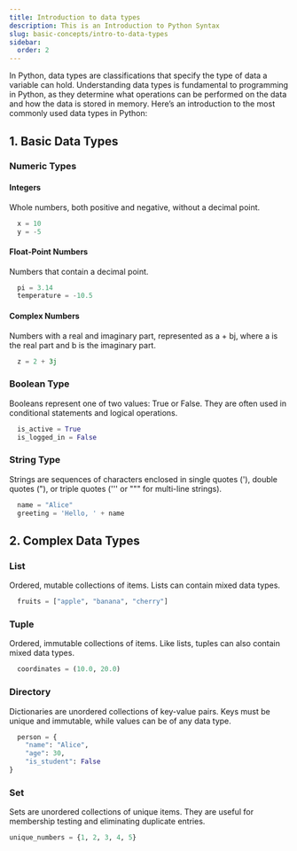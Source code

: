 ```yaml
---
title: Introduction to data types
description: This is an Introduction to Python Syntax
slug: basic-concepts/intro-to-data-types
sidebar:
  order: 2
---
```



In Python, data types are classifications that specify the type of data a variable can hold. Understanding data types is fundamental to programming in Python, as they determine what operations can be performed on the data and how the data is stored in memory. Here’s an introduction to the most commonly used data types in Python:



## 1. Basic Data Types

### Numeric Types

#### Integers 

Whole numbers, both positive and negative, without a decimal point.

```py title="example of int data type"
  x = 10
  y = -5
```

#### Float-Point Numbers
Numbers that contain a decimal point.

```py title="example of float data type"
  pi = 3.14
  temperature = -10.5

```

#### Complex Numbers

Numbers with a real and imaginary part, represented as a + bj, where a is the real part and b is the imaginary part.

```py title="example of complex data type"
  z = 2 + 3j

```

### Boolean Type
Booleans represent one of two values: True or False. They are often used in conditional statements and logical operations.

```py title="example of bool"
  is_active = True
  is_logged_in = False

```

### String Type

Strings are sequences of characters enclosed in single quotes ('), double quotes ("), or triple quotes (''' or """ for multi-line strings).

```py title="example of str"
  name = "Alice"
  greeting = 'Hello, ' + name

```

## 2. Complex Data Types

### List 
Ordered, mutable collections of items. Lists can contain mixed data types.

```py 
  fruits = ["apple", "banana", "cherry"]

```

### Tuple
Ordered, immutable collections of items. Like lists, tuples can also contain mixed data types.

```py 
  coordinates = (10.0, 20.0)
```

### Directory
Dictionaries are unordered collections of key-value pairs. Keys must be unique and immutable, while values can be of any data type.

```py 
  person = {
    "name": "Alice",
    "age": 30,
    "is_student": False
}

```

### Set

Sets are unordered collections of unique items. They are useful for membership testing and eliminating duplicate entries.

```py 
unique_numbers = {1, 2, 3, 4, 5}

```

